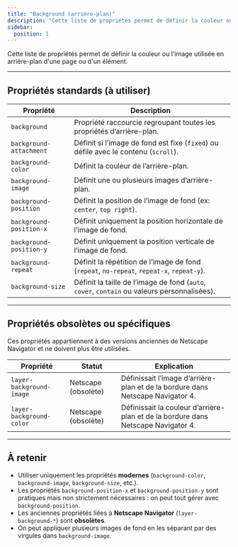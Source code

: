 ```yaml
---
title: "Background (arrière-plan)"
description: "Cette liste de propriétés permet de définir la couleur ou l'image utilisée en fond de page ou en arrière-plan d'un élément."
sidebar:
  position: 1
---
```


Cette liste de propriétés permet de définir la couleur ou l'image utilisée en arrière-plan d'une page ou d'un élément.

---

## Propriétés standards (à utiliser)

| Propriété | Description |
| --- | --- |
| `background` | Propriété raccourcie regroupant toutes les propriétés d’arrière-plan. |
| `background-attachment` | Définit si l’image de fond est fixe (`fixed`) ou défile avec le contenu (`scroll`). |
| `background-color` | Définit la couleur de l’arrière-plan. |
| `background-image` | Définit une ou plusieurs images d’arrière-plan. |
| `background-position` | Définit la position de l’image de fond (ex: `center`, `top right`). |
| `background-position-x` | Définit uniquement la position horizontale de l’image de fond. |
| `background-position-y` | Définit uniquement la position verticale de l’image de fond. |
| `background-repeat` | Définit la répétition de l’image de fond (`repeat`, `no-repeat`, `repeat-x`, `repeat-y`). |
| `background-size` | Définit la taille de l’image de fond (`auto`, `cover`, `contain` ou valeurs personnalisées). |

---

## Propriétés obsolètes ou spécifiques

Ces propriétés appartiennent à des versions anciennes de Netscape Navigator et ne doivent plus être utilisées.

| Propriété | Statut | Explication |
| --- | --- | --- |
| `layer-background-image` | Netscape (obsolète) | Définissait l’image d’arrière-plan et de la bordure dans Netscape Navigator 4. |
| `layer-background-color` | Netscape (obsolète) | Définissait la couleur d’arrière-plan et de la bordure dans Netscape Navigator 4. |

---

## À retenir

- Utiliser uniquement les propriétés **modernes** (`background-color`, `background-image`, `background-size`, etc.).  
- Les propriétés `background-position-x` et `background-position-y` sont pratiques mais non strictement nécessaires : on peut tout gérer avec `background-position`.  
- Les anciennes propriétés liées à **Netscape Navigator** (`layer-background-*`) sont **obsolètes**.  
- On peut appliquer plusieurs images de fond en les séparant par des virgules dans `background-image`.  
